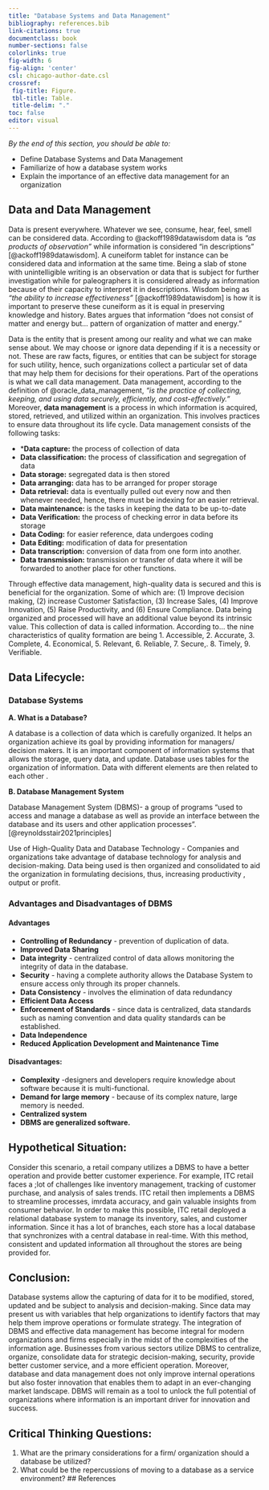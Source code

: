 ```yaml
---
title: "Database Systems and Data Management"
bibliography: references.bib
link-citations: true
documentclass: book
number-sections: false
colorlinks: true
fig-width: 6
fig-align: 'center'
csl: chicago-author-date.csl
crossref:
 fig-title: Figure.
 tbl-title: Table.
 title-delim: "."
toc: false
editor: visual
---
```




*By the end of this section, you should be able to:*


* Define Database Systems and Data Management
* Familiarize of how a database system works
* Explain the importance of an effective data management for an organization


## Data and Data Management


Data is present everywhere. Whatever we see, consume, hear, feel, smell can be considered data. According to @ackoff1989datawisdom data is *“as products of observation”* while information is considered “in descriptions” [@ackoff1989datawisdom]. A cuneiform tablet for instance can be considered data and information at the same time. Being a slab of stone with unintelligible writing is an observation or data that is subject for further investigation while for paleographers it is considered already as information because of their capacity to interpret it in descriptions. Wisdom being as *“the ability to increase effectiveness”* [@ackoff1989datawisdom] is how it is important to preserve these cuneiform as it is equal in preserving knowledge and history. Bates argues that information “does not consist of matter and energy but... pattern of organization of matter and energy.”


Data is the entity that is present among our reality and what we can make sense about. We may choose or ignore data depending if it is a necessity or not. These are raw facts, figures, or entities that can be subject  for storage for such utility, hence, such organizations collect a particular set of data that may help them for decisions for their operations. Part of the operations is what we call data management. Data management, according to the definition of @oracle_data_management,  *“is the practice of collecting, keeping, and using data securely, efficiently, and cost-effectively.”* Moreover, **data management** is a process in which information is acquired, stored, retrieved, and utilized within an organization. This involves practices to ensure data throughout its life cycle. Data management consists of the following tasks:


- ***Data capture:** the process of collection of data
- **Data classification:** the process of classification and segregation of data
- **Data storage:** segregated data is then stored
- **Data arranging:** data has to be arranged for proper storage
- **Data retrieval:** data is eventually pulled out every now and then whenever needed, hence, there must be indexing for an easier retrieval.
- **Data maintenance:** is the tasks in keeping the data to be up-to-date
- **Data Verification:** the process of checking error in data before its storage
- **Data Coding:** for easier reference, data undergoes coding
- **Data Editing:** modification of data for presentation
- **Data transcription:** conversion of data from one form into another.
- **Data transmission:** transmission or transfer of data where it will be forwarded to another place for other functions.


Through effective data management, high-quality data is secured and this is beneficial for the organization.  Some of which are: (1) Improve decision making, (2) increase Customer Satisfaction, (3) Increase Sales, (4) Improve Innovation, (5) Raise Productivity, and (6) Ensure Compliance. Data being organized and processed will have an additional value beyond its intrinsic value. This collection of data is called information. According to… the nine characteristics of quality formation are being 1. Accessible, 2. Accurate, 3. Complete, 4. Economical, 5. Relevant, 6. Reliable, 7. Secure,. 8. Timely, 9. Verifiable.


## Data Lifecycle:


### Database Systems


**A. What is a Database?**
  
A database is a collection of data which is carefully organized. It helps an organization achieve its goal by providing information for managers/ decision makers. It is an important component of information systems that allows the storage, query data, and update. Database uses tables for the organization of information. Data with different elements are then related to each other .


**B. Database Management System**


Database Management System (DBMS)- a group of programs “used to access and manage a database as well as provide an interface between the database and its users and other application processes”. [@reynoldsstair2021principles]
  
Use of High-Quality Data  and Database Technology
- Companies and organizations take advantage of database technology for analysis and decision-making. Data being used is then organized and consolidated to aid the organization in formulating decisions, thus, increasing productivity , output or profit.


### Advantages and Disadvantages of DBMS


#### Advantages


- **Controlling of Redundancy** - prevention of duplication of data.
- **Improved Data Sharing**
- **Data integrity** - centralized control of data allows monitoring the integrity of data in the database.
- **Security** - having a complete authority allows the Database System to ensure access only through its proper channels.
- **Data Consistency** - involves the elimination of data redundancy
- **Efficient Data Access**
- **Enforcement of Standards** - since data is centralized, data standards such as naming convention and data quality standards can be established.
- **Data Independence**
- **Reduced Application Development and Maintenance Time**


#### Disadvantages:


- **Complexity** -designers and developers require knowledge about software because it  is multi-functional.
- **Demand for large memory** - because of its complex nature, large memory is needed.
- **Centralized system**
- **DBMS are generalized software.**


## Hypothetical Situation:


Consider this scenario, a retail company utilizes a DBMS to have a better operation and provide better customer experience. For example, ITC retail faces a ;lot of challenges like inventory management, tracking of customer purchase, and analysis of sales trends. ITC retail then implements a DBMS to streamline processes, imr\prove data accuracy, and gain valuable insights from consumer behavior. In order to make this possible, ITC retail deployed a relational database system to manage its inventory, sales, and customer information. Since it has a lot of branches, each store has a local database that synchronizes with a central database in real-time. With this method, consistent and updated information all throughout the stores are being provided for.




## Conclusion:


Database systems allow the capturing of data for it to be modified, stored, updated and be subject to analysis and decision-making. Since data may present us with variables that help organizations to identify factors that may help them improve operations or formulate strategy. The integration of DBMS and effective data management has become integral for modern organizations and firms especially in the midst of the complexities of the information age. Businesses from various sectors utilize DBMS to centralize, organize, consolidate data for strategic decision-making, security, provide better customer service, and a more efficient operation. Moreover, database and data management does not only improve internal operations but also foster innovation that enables them to adapt in an ever-changing market landscape. DBMS will remain as a tool to unlock the full potential of organizations where information is an important driver for innovation and success.




## Critical Thinking Questions:
1. What are the primary considerations for a firm/ organization should a database be utilized?
2. What could be the repercussions of moving to a database as a service environment?
## References

::: {#refs}
:::